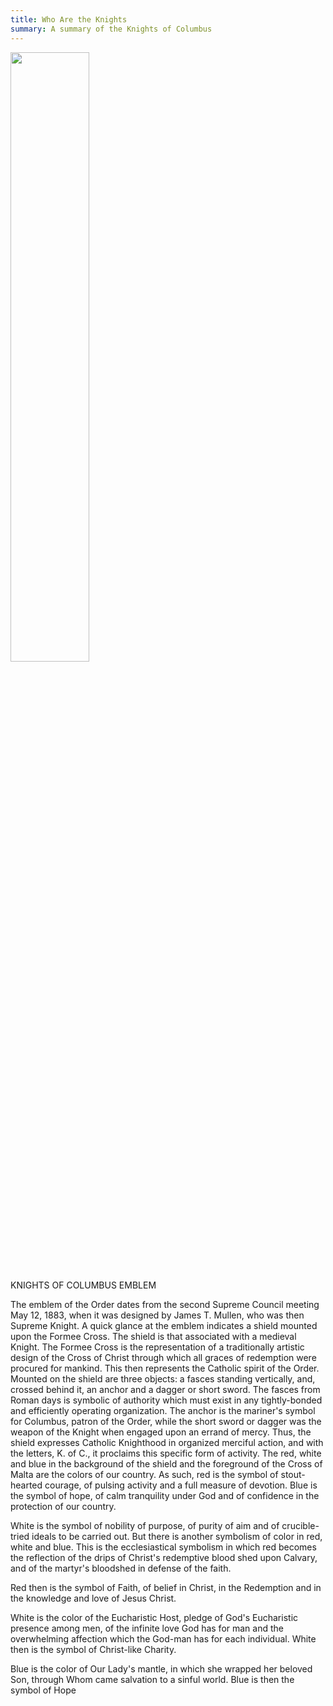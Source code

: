 ```yaml
---
title: Who Are the Knights
summary: A summary of the Knights of Columbus
---
```





<Image float="left" width="50%" m="20px" src="/img/kc-logo.png" />

KNIGHTS OF COLUMBUS EMBLEM

The emblem of the Order dates from the second Supreme Council meeting May 12, 1883,
when it was designed by James T. Mullen, who was then Supreme Knight. A quick glance
at the emblem indicates a shield mounted upon the Formee Cross. The shield is that
associated with a medieval Knight. The Formee Cross is the representation of a
traditionally artistic design of the Cross of Christ through which all graces of
redemption were procured for mankind. This then represents the Catholic spirit of
the Order. Mounted on the shield are three objects: a fasces standing vertically,
and, crossed behind it, an anchor and a dagger or short sword. The fasces from Roman
days is symbolic of authority which must exist in any tightly-bonded and efficiently
operating organization. The anchor is the mariner's symbol for Columbus, patron of
the Order, while the short sword or dagger was the weapon of the Knight when engaged
upon an errand of mercy. Thus, the shield expresses Catholic Knighthood in organized
merciful action, and with the letters,
K. of C., it proclaims this specific form of
activity. The red, white and blue in the background of the shield and the foreground
of the Cross of Malta are the colors of our country.
As such, red is the symbol of stout-hearted courage, of pulsing activity and a full
measure of devotion. Blue is the symbol of hope, of calm tranquility under God and of
confidence in the protection of our country.

White is the symbol of nobility of purpose, of purity of aim and of crucible-tried ideals
to be carried out. But there is another symbolism of color in red, white and blue.
This is the ecclesiastical symbolism in which red becomes the reflection of the drips
of Christ's redemptive blood shed upon Calvary, and of the martyr's bloodshed in defense of the faith.

Red then is the symbol of Faith, of belief in Christ, in the Redemption and in the knowledge
and love of Jesus Christ.

White is the color of the Eucharistic Host, pledge of God's Eucharistic presence among men,
of the infinite love God has for man and the overwhelming affection which the God-man has for
each individual. White then is the symbol of Christ-like Charity.

Blue is the color of Our Lady's mantle, in which she wrapped her beloved Son, through Whom
came salvation to a sinful world. Blue is then the symbol of Hope
